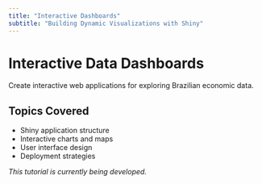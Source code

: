 ```yaml
---
title: "Interactive Dashboards"
subtitle: "Building Dynamic Visualizations with Shiny"
---
```


# Interactive Data Dashboards

Create interactive web applications for exploring Brazilian economic data.

## Topics Covered

- Shiny application structure
- Interactive charts and maps
- User interface design
- Deployment strategies

*This tutorial is currently being developed.*